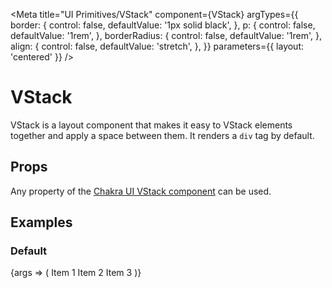 

<Meta
  title="UI Primitives/VStack"
  component={VStack}
  argTypes={{
    border: {
      control: false,
      defaultValue: '1px solid black',
    },
    p: {
      control: false,
      defaultValue: '1rem',
    },
    borderRadius: {
      control: false,
      defaultValue: '1rem',
    },
    align: {
      control: false,
      defaultValue: 'stretch',
    },
  }}
  parameters={{ layout: 'centered' }}
/>

# VStack

VStack is a layout component that makes it easy to VStack elements together and apply a space between them. It renders a `div` tag by default.

## Props

Any property of the [Chakra UI VStack component](https://chakra-ui.com/docs/layout/stack) can be used.

## Examples

### Default

<Preview>
  <Story name="Default">
    {args => (
      <VStack {...args}>
        <Box borderRadius="5px" bg="yellow.200" p="5px">
          Item 1
        </Box>
        <Box borderRadius="5px" bg="tomato" p="5px">
          Item 2
        </Box>
        <Box borderRadius="5px" bg="pink.100" p="5px">
          Item 3
        </Box>
      </VStack>
    )}
  </Story>
</Preview>
